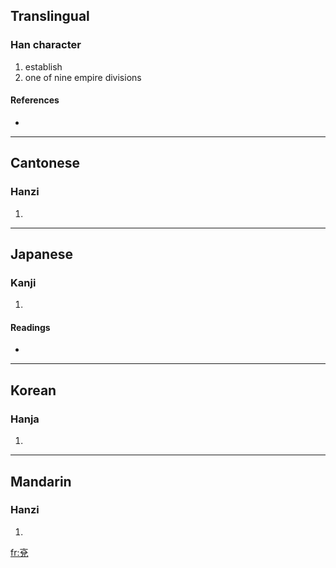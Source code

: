 {{also|兖}}
==Translingual==

===Han character===
{{Han char|rn=10|rad=儿|as=07|sn=9|four=0021<sub>6</sub>|canj=卜金口竹山 (YCRHU)}}

# establish
# one of nine empire divisions

====References====
* {{Han ref|kx=0125.150|dkj=01375|dj=0265.150|hdz=10273.100|uh=5157|ud=20823|bh=AB5E|bd=43870}}

----

==Cantonese==

===Hanzi===
{{yue-hanzi|jyut=|y=yin5|sim=兖}}

# {{defn|Cantonese|sort=儿07}}

----

==Japanese==

===Kanji===
{{ja-kanji|grade=|rs=儿07}}

# {{defn|Japanese|sort=儿07}}

====Readings====
* {{ja-readings|on=[[えん]] (en)|kun=[[くくる]] (kukuru), [[ただしい]] (tadashii), [[まこと]] (makoto)}}

----

==Korean==

===Hanja===
{{ko-hanja|hangeul=연|rv=yeon|mr=yŏn}}

# {{defn|Korean|sort=儿07}}

----

==Mandarin==

===Hanzi===
{{cmn-hanzi|sim=兖|pin=[[yǎn]] ([[yan3]])|wg=yen<sup>3</sup>}}

# {{defn|Mandarin|sort=儿07}}

[[fr:兗]]